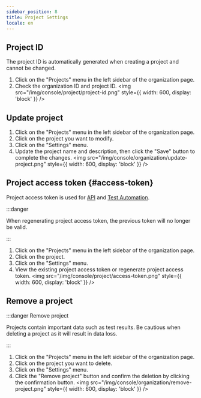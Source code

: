 ```yaml
---
sidebar_position: 8
title: Project Settings
locale: en
---
```



## Project ID

<ProjectMemberPermission prefix="Retrieve project ID" />

The project ID is automatically generated when creating a project and cannot be changed.

1. Click on the "Projects" menu in the left sidebar of the organization page.
2. Check the organization ID and project ID.
   <img
     src="/img/console/project/project-id.png"
     style={{ width: 600, display: 'block' }}
   />

## Update project

<ProjectAdminPermission prefix="Updating a project" />

1. Click on the "Projects" menu in the left sidebar of the organization page.
2. Click on the project you want to modify.
3. Click on the "Settings" menu.
4. Update the project name and description, then click the "Save" button to complete the changes.
   <img
     src="/img/console/organization/update-project.png"
     style={{ width: 600, display: 'block' }}
   />

## Project access token {#access-token}

Project access token is used for [API](/api) and [Test Automation](/test-automation).

<ProjectAdminPermission prefix="Retrieve and regenerate project access token" />

:::danger

When regenerating project access token, the previous token will no longer be valid.

:::

1. Click on the "Projects" menu in the left sidebar of the organization page.
2. Click on the project.
3. Click on the "Settings" menu.
4. View the existing project access token or regenerate project access token.
   <img
     src="/img/console/project/access-token.png"
     style={{ width: 600, display: 'block' }}
   />

## Remove a project

<OrganizationAdminPermission prefix="Remove a project" />

:::danger Remove project

Projects contain important data such as test results. Be cautious when deleting a project as it will result in data loss.

:::

1. Click on the "Projects" menu in the left sidebar of the organization page.
2. Click on the project you want to delete.
3. Click on the "Settings" menu.
4. Click the "Remove project" button and confirm the deletion by clicking the confirmation button.
   <img
     src="/img/console/organization/remove-project.png"
     style={{ width: 600, display: 'block' }}
   />
